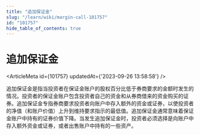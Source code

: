 ```yaml
---
title: "追加保证金"
slug: "/learn/wiki/margin-call-101757"
id: "101757"
hide_table_of_contents: true
---
```



# 追加保证金

<ArticleMeta id={101757} updatedAt={'2023-09-26 13:58:58'} />
<div className='border-solid border-b border-t-0 my-4 border-[var(--ifm-color-gray-300)]' />

追加保证金是指当投资者在保证金账户的股权百分比低于券商要求的金额时发生的情况。投资者的保证金账户包含投资者自己的资金和从券商借来的资金购买的证券。追加保证金专指券商要求投资者向账户中存入额外的资金或证券，以使投资者的净值（和账户价值）上升到维持要求指示的最低值。追加保证金通常意味着保证金账户中持有的证券价值下降。当发生追加保证金时，投资者必须选择是向账户中存入额外资金或证券，或者出售账户中持有的一些资产。
